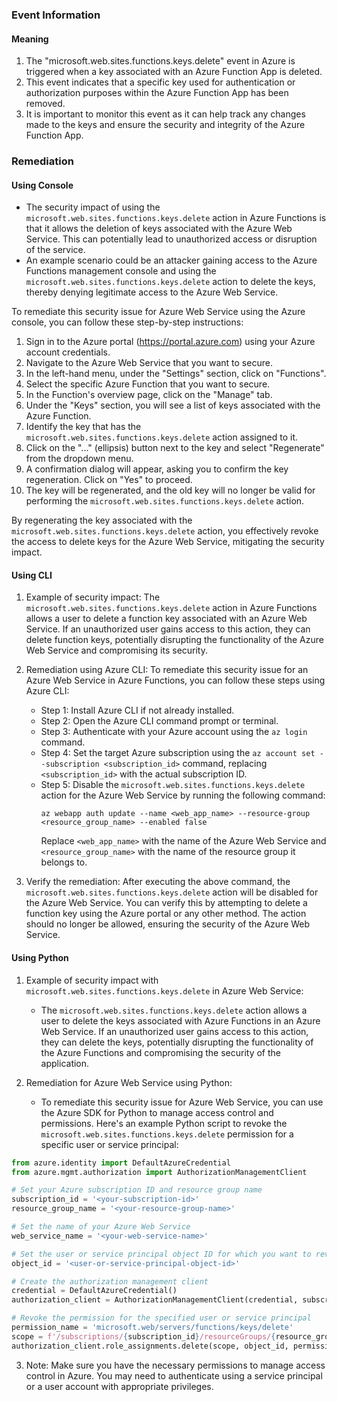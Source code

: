 
### Event Information

#### Meaning

1. The "microsoft.web.sites.functions.keys.delete" event in Azure is triggered when a key associated with an Azure Function App is deleted.
2. This event indicates that a specific key used for authentication or authorization purposes within the Azure Function App has been removed.
3. It is important to monitor this event as it can help track any changes made to the keys and ensure the security and integrity of the Azure Function App.

### Remediation

#### Using Console

- The security impact of using the `microsoft.web.sites.functions.keys.delete` action in Azure Functions is that it allows the deletion of keys associated with the Azure Web Service. This can potentially lead to unauthorized access or disruption of the service.
- An example scenario could be an attacker gaining access to the Azure Functions management console and using the `microsoft.web.sites.functions.keys.delete` action to delete the keys, thereby denying legitimate access to the Azure Web Service.

To remediate this security issue for Azure Web Service using the Azure console, you can follow these step-by-step instructions:

1. Sign in to the Azure portal (https://portal.azure.com) using your Azure account credentials.
2. Navigate to the Azure Web Service that you want to secure.
3. In the left-hand menu, under the "Settings" section, click on "Functions".
4. Select the specific Azure Function that you want to secure.
5. In the Function's overview page, click on the "Manage" tab.
6. Under the "Keys" section, you will see a list of keys associated with the Azure Function.
7. Identify the key that has the `microsoft.web.sites.functions.keys.delete` action assigned to it.
8. Click on the "..." (ellipsis) button next to the key and select "Regenerate" from the dropdown menu.
9. A confirmation dialog will appear, asking you to confirm the key regeneration. Click on "Yes" to proceed.
10. The key will be regenerated, and the old key will no longer be valid for performing the `microsoft.web.sites.functions.keys.delete` action.

By regenerating the key associated with the `microsoft.web.sites.functions.keys.delete` action, you effectively revoke the access to delete keys for the Azure Web Service, mitigating the security impact.

#### Using CLI

1. Example of security impact: The `microsoft.web.sites.functions.keys.delete` action in Azure Functions allows a user to delete a function key associated with an Azure Web Service. If an unauthorized user gains access to this action, they can delete function keys, potentially disrupting the functionality of the Azure Web Service and compromising its security.

2. Remediation using Azure CLI: To remediate this security issue for an Azure Web Service in Azure Functions, you can follow these steps using Azure CLI:

   - Step 1: Install Azure CLI if not already installed.
   - Step 2: Open the Azure CLI command prompt or terminal.
   - Step 3: Authenticate with your Azure account using the `az login` command.
   - Step 4: Set the target Azure subscription using the `az account set --subscription <subscription_id>` command, replacing `<subscription_id>` with the actual subscription ID.
   - Step 5: Disable the `microsoft.web.sites.functions.keys.delete` action for the Azure Web Service by running the following command:
     ```
     az webapp auth update --name <web_app_name> --resource-group <resource_group_name> --enabled false
     ```
     Replace `<web_app_name>` with the name of the Azure Web Service and `<resource_group_name>` with the name of the resource group it belongs to.

3. Verify the remediation: After executing the above command, the `microsoft.web.sites.functions.keys.delete` action will be disabled for the Azure Web Service. You can verify this by attempting to delete a function key using the Azure portal or any other method. The action should no longer be allowed, ensuring the security of the Azure Web Service.

#### Using Python

1. Example of security impact with `microsoft.web.sites.functions.keys.delete` in Azure Web Service:
   - The `microsoft.web.sites.functions.keys.delete` action allows a user to delete the keys associated with Azure Functions in an Azure Web Service. If an unauthorized user gains access to this action, they can delete the keys, potentially disrupting the functionality of the Azure Functions and compromising the security of the application.

2. Remediation for Azure Web Service using Python:
   - To remediate this security issue for Azure Web Service, you can use the Azure SDK for Python to manage access control and permissions. Here's an example Python script to revoke the `microsoft.web.sites.functions.keys.delete` permission for a specific user or service principal:

```python
from azure.identity import DefaultAzureCredential
from azure.mgmt.authorization import AuthorizationManagementClient

# Set your Azure subscription ID and resource group name
subscription_id = '<your-subscription-id>'
resource_group_name = '<your-resource-group-name>'

# Set the name of your Azure Web Service
web_service_name = '<your-web-service-name>'

# Set the user or service principal object ID for which you want to revoke the permission
object_id = '<user-or-service-principal-object-id>'

# Create the authorization management client
credential = DefaultAzureCredential()
authorization_client = AuthorizationManagementClient(credential, subscription_id)

# Revoke the permission for the specified user or service principal
permission_name = 'microsoft.web/servers/functions/keys/delete'
scope = f'/subscriptions/{subscription_id}/resourceGroups/{resource_group_name}/providers/Microsoft.Web/sites/{web_service_name}'
authorization_client.role_assignments.delete(scope, object_id, permission_name)
```

3. Note: Make sure you have the necessary permissions to manage access control in Azure. You may need to authenticate using a service principal or a user account with appropriate privileges.

